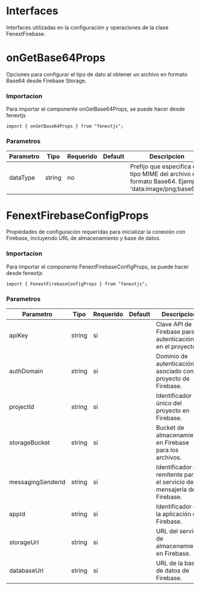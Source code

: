 # Interfaces

Interfaces utilizadas en la configuración y operaciones de la clase FenextFirebase.

# onGetBase64Props

Opciones para configurar el tipo de dato al obtener un archivo en formato Base64 desde Firebase Storage.

### Importacion

Para importar el componente onGetBase64Props, se puede hacer desde fenextjs

```tsx copy
import { onGetBase64Props } from "fenextjs";
```

### Parametros

| Parametro | Tipo | Requerido | Default | Descripcion |
| --------- | ---- | --------- | ------- | ----------- |
| dataType | string | no |  | Prefijo que especifica el tipo MIME del archivo en formato Base64. Ejemplo: 'data:image/png;base64,'. |


# FenextFirebaseConfigProps

Propiedades de configuración requeridas para inicializar la conexión con Firebase, incluyendo URL de almacenamiento y base de datos.

### Importacion

Para importar el componente FenextFirebaseConfigProps, se puede hacer desde fenextjs

```tsx copy
import { FenextFirebaseConfigProps } from "fenextjs";
```

### Parametros

| Parametro | Tipo | Requerido | Default | Descripcion |
| --------- | ---- | --------- | ------- | ----------- |
| apiKey | string | sí |  | Clave API de Firebase para la autenticación en el proyecto. |
| authDomain | string | sí |  | Dominio de autenticación asociado con el proyecto de Firebase. |
| projectId | string | sí |  | Identificador único del proyecto en Firebase. |
| storageBucket | string | sí |  | Bucket de almacenamiento en Firebase para los archivos. |
| messagingSenderId | string | sí |  | Identificador del remitente para el servicio de mensajería de Firebase. |
| appId | string | sí |  | Identificador de la aplicación en Firebase. |
| storageUrl | string | sí |  | URL del servicio de almacenamiento en Firebase. |
| databaseUrl | string | sí |  | URL de la base de datos de Firebase. |


